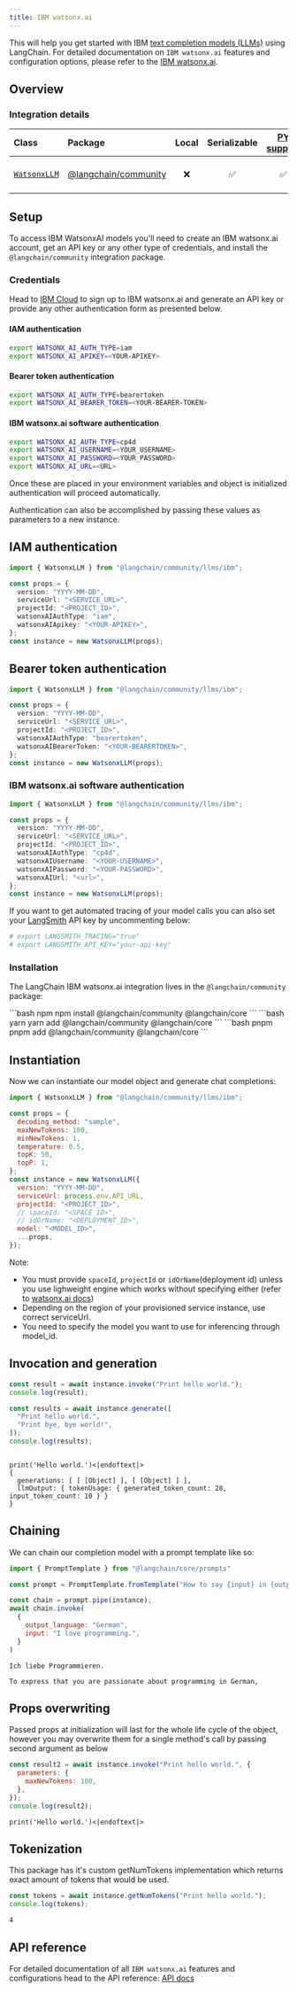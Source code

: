 ```yaml
---
title: IBM watsonx.ai
---
```


This will help you get started with IBM [text completion models (LLMs)](/oss/concepts/text_llms) using LangChain. For detailed documentation on `IBM watsonx.ai` features and configuration options, please refer to the [IBM watsonx.ai](https://api.js.langchain.com/modules/_langchain_community.llms_ibm.html).

## Overview

### Integration details

| Class | Package | Local | Serializable | [PY support](https://python.langchain.com/docs/integrations/llms/ibm_watsonx/) | Downloads | Version |
| :--- | :--- | :---: | :---: |  :---: | :---: | :---: |
| [`WatsonxLLM`](https://api.js.langchain.com/classes/_langchain_community.llms_ibm.WatsonxLLM.html) | [@langchain/community](https://www.npmjs.com/package/@langchain/community) | ❌ | ✅ | ✅ | ![NPM - Downloads](https://img.shields.io/npm/dm/@langchain/community?style=flat-square&label=%20&) | ![NPM - Version](https://img.shields.io/npm/v/@langchain/community?style=flat-square&label=%20&) |

## Setup

To access IBM WatsonxAI models you'll need to create an IBM watsonx.ai account, get an API key or any other type of credentials, and install the `@langchain/community` integration package.

### Credentials

Head to [IBM Cloud](https://cloud.ibm.com/login) to sign up to IBM watsonx.ai and generate an API key or provide any other authentication form as presented below.

#### IAM authentication

```bash
export WATSONX_AI_AUTH_TYPE=iam
export WATSONX_AI_APIKEY=<YOUR-APIKEY>
```

#### Bearer token authentication

```bash
export WATSONX_AI_AUTH_TYPE=bearertoken
export WATSONX_AI_BEARER_TOKEN=<YOUR-BEARER-TOKEN>
```

#### IBM watsonx.ai software authentication

```bash
export WATSONX_AI_AUTH_TYPE=cp4d
export WATSONX_AI_USERNAME=<YOUR_USERNAME>
export WATSONX_AI_PASSWORD=<YOUR_PASSWORD>
export WATSONX_AI_URL=<URL>
```

Once these are placed in your environment variables and object is initialized authentication will proceed automatically.

Authentication can also be accomplished by passing these values as parameters to a new instance.

## IAM authentication

```typescript
import { WatsonxLLM } from "@langchain/community/llms/ibm";

const props = {
  version: "YYYY-MM-DD",
  serviceUrl: "<SERVICE_URL>",
  projectId: "<PROJECT_ID>",
  watsonxAIAuthType: "iam",
  watsonxAIApikey: "<YOUR-APIKEY>",
};
const instance = new WatsonxLLM(props);
```

## Bearer token authentication

```typescript
import { WatsonxLLM } from "@langchain/community/llms/ibm";

const props = {
  version: "YYYY-MM-DD",
  serviceUrl: "<SERVICE_URL>",
  projectId: "<PROJECT_ID>",
  watsonxAIAuthType: "bearertoken",
  watsonxAIBearerToken: "<YOUR-BEARERTOKEN>",
};
const instance = new WatsonxLLM(props);
```

### IBM watsonx.ai software authentication

```typescript
import { WatsonxLLM } from "@langchain/community/llms/ibm";

const props = {
  version: "YYYY-MM-DD",
  serviceUrl: "<SERVICE_URL>",
  projectId: "<PROJECT_ID>",
  watsonxAIAuthType: "cp4d",
  watsonxAIUsername: "<YOUR-USERNAME>",
  watsonxAIPassword: "<YOUR-PASSWORD>",
  watsonxAIUrl: "<url>",
};
const instance = new WatsonxLLM(props);
```

If you want to get automated tracing of your model calls you can also set your [LangSmith](https://docs.smith.langchain.com/) API key by uncommenting below:

```bash
# export LANGSMITH_TRACING="true"
# export LANGSMITH_API_KEY="your-api-key"
```

### Installation

The LangChain IBM watsonx.ai integration lives in the `@langchain/community` package:

<CodeGroup>
```bash npm
npm install @langchain/community @langchain/core
```
```bash yarn
yarn add @langchain/community @langchain/core
```
```bash pnpm
pnpm add @langchain/community @langchain/core
```
</CodeGroup>

## Instantiation

Now we can instantiate our model object and generate chat completions:

```javascript
import { WatsonxLLM } from "@langchain/community/llms/ibm";

const props = {
  decoding_method: "sample",
  maxNewTokens: 100,
  minNewTokens: 1,
  temperature: 0.5,
  topK: 50,
  topP: 1,
};
const instance = new WatsonxLLM({
  version: "YYYY-MM-DD",
  serviceUrl: process.env.API_URL,
  projectId: "<PROJECT_ID>",
  // spaceId: "<SPACE_ID>",
  // idOrName: "<DEPLOYMENT_ID>",
  model: "<MODEL_ID>",
  ...props,
});
```

Note:

- You must provide `spaceId`, `projectId` or `idOrName`(deployment id) unless you use lighweight engine which works without specifying either (refer to [watsonx.ai docs](https://www.ibm.com/docs/en/cloud-paks/cp-data/5.0.x?topic=install-choosing-installation-mode))
- Depending on the region of your provisioned service instance, use correct serviceUrl.
- You need to specify the model you want to use for inferencing through model_id.

## Invocation and generation

```javascript
const result = await instance.invoke("Print hello world.");
console.log(result);

const results = await instance.generate([
  "Print hello world.",
  "Print bye, bye world!",
]);
console.log(results);
```

```output

print('Hello world.')<|endoftext|>
{
  generations: [ [ [Object] ], [ [Object] ] ],
  llmOutput: { tokenUsage: { generated_token_count: 28, input_token_count: 10 } }
}
```

## Chaining

We can chain our completion model with a prompt template like so:

```javascript
import { PromptTemplate } from "@langchain/core/prompts"

const prompt = PromptTemplate.fromTemplate("How to say {input} in {output_language}:\n")

const chain = prompt.pipe(instance);
await chain.invoke(
  {
    output_language: "German",
    input: "I love programming.",
  }
)
```

```output
Ich liebe Programmieren.

To express that you are passionate about programming in German,
```

## Props overwriting

Passed props at initialization will last for the whole life cycle of the object, however you may overwrite them for a single method's call by passing second argument as below

```javascript
const result2 = await instance.invoke("Print hello world.", {
  parameters: {
    maxNewTokens: 100,
  },
});
console.log(result2);
```

```output
print('Hello world.')<|endoftext|>
```

## Tokenization

This package has it's custom getNumTokens implementation which returns exact amount of tokens that would be used.

```javascript
const tokens = await instance.getNumTokens("Print hello world.");
console.log(tokens);
```

```output
4
```

## API reference

For detailed documentation of all `IBM watsonx.ai` features and configurations head to the API reference: [API docs](https://api.js.langchain.com/modules/_langchain_community.embeddings_ibm.html)
